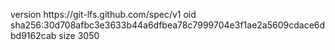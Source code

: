 version https://git-lfs.github.com/spec/v1
oid sha256:30d708afbc3e3633b44a6dfbea78c7999704e3f1ae2a5609cdace6dbd9162cab
size 3050
